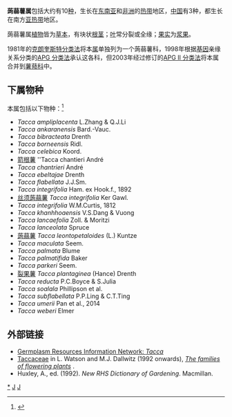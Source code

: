 {{Automatic Taxobox
| taxon = Tacca
| image = White bat flower.jpg
| image_caption = [[丝须蒟蒻薯|丝须蒟蒻薯]] (''Tacca integrifolia'')
| authority = [[Johann_Reinhold_Forster|J.R.Forst.]] & [[Johann_Georg_Adam_Forster|G.Forst.]], 1776
| subdivision_ranks = [[种|种]]
| subdivision = 参见正文
| synonyms =
* ''Ataccia'' C.Presl
* ''Chaitaea'' Sol. ex Seem.
* ''Leontopetaloides'' Boehm.
* 裂果薯属 ''Schizocapsa'' Hance
}}

'''蒟蒻薯属'''包括大约有10[[种|种]]，生长在[[东南亚|东南亚]]和[[非洲|非洲]]的[[热带|热带]]地区，[[中国|中国]]有3种，都生长在南方[[亚热带|亚热带]]地区。

蒟蒻薯属[[植物|植物]]皆为[[草本|草本]]，有块状[[根茎|根茎]]；[[叶|叶]]常分裂或全缘；[[果实|果实]]为[[浆果|浆果]]。

1981年的[[克朗奎斯特分类法|克朗奎斯特分类法]]将本[[属|属]]单独列为一个蒟蒻薯科，1998年根据[[基因|基因]]亲缘关系分类的[[APG_分类法|APG 分类法]]承认这各科，但2003年经过修订的[[APG_II_分类法|APG II 分类法]]将本属合并到[[薯蓣科|薯蓣科]]中。

==下属物种==
本属包括以下物种：<ref>{{cite web |title=Tacca J.R.Forst. & G.Forst. |url=https://www.gbif.org/species/9375127 |website=GBIF}}</ref>
* ''Tacca ampliplacenta'' L.Zhang & Q.J.Li
* ''Tacca ankaranensis'' Bard.-Vauc.
* ''Tacca bibracteata'' Drenth
* ''Tacca borneensis'' Ridl.
* ''Tacca celebica'' Koord.
* [[箭根薯|箭根薯]] ''Tacca chantieri André
* ''Tacca chantrieri'' André
* ''Tacca ebeltajae'' Drenth
* ''Tacca flabellata'' J.J.Sm.
* ''Tacca integrifolia'' Ham. ex Hook.f., 1892
* [[丝须蒟蒻薯|丝须蒟蒻薯]] ''Tacca integrifolia'' Ker Gawl.
* ''Tacca integrifolia'' W.M.Curtis, 1812
* ''Tacca khanhhoaensis'' V.S.Dang & Vuong
* ''Tacca lancaefolia'' Zoll. & Moritzi
* ''Tacca lanceolata'' Spruce
* [[蒟蒻薯|蒟蒻薯]] ''Tacca leontopetaloides'' (L.) Kuntze
* ''Tacca maculata'' Seem.
* ''Tacca palmata'' Blume
* ''Tacca palmatifida'' Baker
* ''Tacca parkeri'' Seem.
* [[裂果薯|裂果薯]] ''Tacca plantaginea'' (Hance) Drenth
* ''Tacca reducta'' P.C.Boyce & S.Julia
* ''Tacca soalala'' Phillipson et al.
* ''Tacca subflabellata'' P.P.Ling & C.T.Ting
* ''Tacca umerii'' Pan et al., 2014
* ''Tacca weberi'' Elmer

== 外部链接 ==
* [https://web.archive.org/web/20150924075424/http://www.ars-grin.gov/cgi-bin/npgs/html/splist.pl?11828 Germplasm Resources Information Network: ''Tacca'']
* [http://delta-intkey.com/angio/www/taccacea.htm Taccaceae] {{Wayback|url=http://delta-intkey.com/angio/www/taccacea.htm |date=20160303180745 }} in L. Watson and M.J. Dallwitz (1992 onwards), [http://delta-intkey.com/angio/ ''The families of flowering plants''] {{Wayback|url=http://delta-intkey.com/angio/ |date=20070103200438 }}.
* Huxley, A., ed. (1992). ''New RHS Dictionary of Gardening''. Macmillan.

{{taxonbar}}

[[Category:蒟蒻薯属|*]]
[[Category:薯蓣科|J]]
[[Category:_1776年描述的分类群|J]]